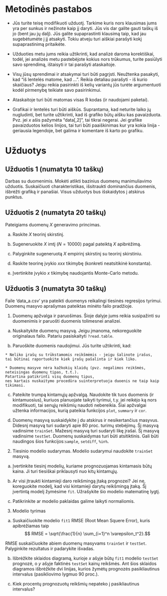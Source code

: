 
Metodinės pastabos
===================================================================

* Jūs turite teisę modifikuoti užduotį. 
  Tarkime kuris nors klausimas jums yra per sunkus ir nežinote kaip jį daryti.
  Jūs vis dar galite gauti taškų iš jo (bent jau jų dalį). 
  Jūs galite supaprastinti klausimą taip, kad jau sugebėtumėte į jį atsakyti.
  Tokiu atveju turi aiškiai parašyti kokį supaprastinimą pritaikėte.
  
* Užduoties metu jums reikia užtikrinti, kad analizė daroma korektiškai, todėl, 
jei analizės metu pastebėjote kokius nors trūkumus, turite pasiūlyti savo sprendimą, ištaisyti ir tai parašyti ataskaitoje.  
  
* Visų jūsų sprendimai ir atsakymai turi būti pagrįsti. Neužtenka pasakyti, kad "iš lentelės matome, kad ...". Reikia detaliau parašyti - iš kurio skaičiaus? Jeigu reikia pasirinkti iš kelių variantų jūs turėte argumentuoti kodėl pirmenybę teikiate savo pasirinkimui.
  
* Ataskaitoje turi būti matomas visas R kodas (ir naudojami paketai).

* Grafikai ir lentelės turi būti aiškūs. Suprantama, kad neturite laiko jų nugludinti, 
bet turite užtikrinti, kad iš grafiko būtų aišku kas pavaizduota. 
Pvz. jei $x$ ašis pažymėta "data[,2]", tai tikrai negerai.
Jei grafike pavaizduotos kelios linijos, tai turi būti paaiškinimas kur yra kokia linija - 
geriausia legendoje, bet galima ir komentare iš karto po grafiku.

Užduotys
===================================================================

Užduotis 1 (numatyta 10 taškų)
--------------------------------------------------

Darbas su duomenimis. Mokėti atlikti bazinius duomenų manimuliavimo užduotis.
Suskaičiuoti charakteristikas, išsitraukti dominančius duomenis, išbrėžti grafiką ir panašiai.
Visus užduotys bus išskaidytos į atskirus punktus.


Užduotis 2 (numatyta 20 taškų)
--------------------------------------------------

Pateigiams duomenų $X$ generavimo princimas.

a) Raskite $X$ teorinį skirstinį.
  
b) Sugeneruokite $X$ imtį ($N=10000$) pagal pateiktą $X$ apibrėžimą.

c) Palyginkite sugeneruotą $X$ empirinį skirstinį su teorinį skirstiniu.  

d) Raskite teorinę įvykio $xxx$ tikimybę (konkreti neatsitikinė konstanta).
  
e) Įvertinkite įvykio $x$ tikimybę naudojantis Monte-Carlo metodu.


Užduotis 3 (numatyta 30 taškų)
--------------------------------------------------
  
Faile 'data_a.csv' yra pateikti duomenys reikalingi tiesinės regresijos tyrimui. 
Duomenų masyvo aprašymas pateiktas minėto failo pradžioje.

1. Duomenų apžvalga ir paruošimas. Šioje dalyje jums reikia susipažinti su duomenimis 
ir paruošti duomenis tolimesnei analizei. 

  a) Nuskaitykite duomenų masyvą. Jeigu įmanoma, nekoreguokite originalaus failo.
  Patariu pasiskaityti `?read.table`.

  b) Paruoškite duomenis naudojimui. Jūs turite užtikrinti, kad:
    
    * Neliko įrašų su trūkstamomis reikšmėmis - jeigu šalinote įrašus, 
    tai būtinai raportuokite kiek įrašų pašalinta ir kiek liko.

    * Duomenų masyve nėra kažkokių klaidų (pvz. negalimos reikšmės, neteisingas duomenų tipas, t.t.).
    Patartina patikrinti visų duomenų tipus, 
    nes kartais nuskaitymo procedūra suinterpretuoja duoenis ne taip kaip tikimasi.
    
  c) Pateikite trumpą kintamųjų apžvalgą. 
  Naudokite tik tuos duomenis (ir kintamuosius), kuriuos planuojate taikyti tyrimui, 
  t.y. jei reikėjo ką nors modifikuoti, tai senųjų reikšmių naudoti nebereikia. 
  Šiai apžvalgai užtenka informacijos, kurią pateikia funkcijos `plot`, `summary` ir `cor`. 
  

  d) Duomenų masyvą suskaidykite į du atskirus ir nesikertančius masyvus. 
  Didesnį masyvą turi sudaryti apie 80 proc. turimų stebėjimų. Šį masyvą vadinsime `trainSet`.
  Mažesnį masyvą turi sudaryti likę įrašai. Šį masyvą vadinsime `testSet`.
  Duomenų suskaidymas turi būti atsitiktinis. Gali būti naudingos šios funkcijos:`sample`, `setdiff`, `%in%`.

2. Tiesinio modelio sudarymas. Modelio sudarymui naudokite `trainSet` masyvą.

  a) Įvertinkite tiesinį modelių, kuriame 
prognozuojamas kintamasis būtų kaina. Ji turi tiesiškai priklausyti nuo 
kitų kintamųjų. 

  b) Ar visi įtraukti kintamieji daro reikšmingą įtaką prognozei?
  Jei ne, koreguokite modelį, kad visi kintamieji darytų reikšmingą įtaką. 
  Šį įvertintą modelį žymėsime `fit`. Užrašykite šio modelio matematinę lygtį.

  c) Patikrinkite ar modelio paklaidas galime laikyti normaliomis.


3. Modelio tyrimas
  
  a) Suskaičiuokite modelio `fit1` RMSE (Root Mean Squere Error), kuris apibrėžiamas taip
  $$ RMSE = \sqrt{\frac{1}{n} \sum_{i=1}^n \varepsilon_t^2}.$$
  
  RMSE suskaičiuokite abiem duomenų masyvams `trainSet` ir `testSet`. 
  Palyginkite rezultatus ir padarykite išvadas.

  b) Išbrėžkite sklaidos diagramą, kurioje $x$ ašyje būtų `fit1` modelio `testSet` prognozė, 
  o $y$ ašyje faktinės `testSet` kainų reikšmės. 
  Ant šios sklaidos diagramos išbrėžkite dvi linijas, kurios žymėtų 
  prognozės pasikliautinus intervalus (pasikliovimo lygmuo 90 proc.).

  c) Kiek procentų prognozuotų reikšmių nepateko į pasikliautinus intervalus?

